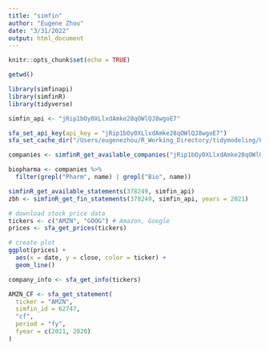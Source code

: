 ```yaml
---
title: "simfin"
author: "Eugene Zhou"
date: "3/31/2022"
output: html_document
---
```


```r
knitr::opts_chunk$set(echo = TRUE)
```

```r
getwd()
```


```r
library(simfinapi)
library(simfinR)
library(tidyverse)
```

```r
simfin_api <- "jRip1bOy0XLlxdAmke28qOWlQJ8wgoE7"
```


```r
sfa_set_api_key(api_key = "jRip1bOy0XLlxdAmke28qOWlQJ8wgoE7")
sfa_set_cache_dir("/Users/eugenezhou/R_Working_Directory/tidymodeling/Financials")
```

```r
companies <- simfinR_get_available_companies("jRip1bOy0XLlxdAmke28qOWlQJ8wgoE7")
```

```r
biopharma <- companies %>%
  filter(grepl("Pharm", name) | grepl("Bio", name))
```

```r
simfinR_get_available_statements(378249, simfin_api)
zbh <- simfinR_get_fin_statements(378249, simfin_api, years = 2021)
```


```r
# download stock price data
tickers <- c("AMZN", "GOOG") # Amazon, Google
prices <- sfa_get_prices(tickers)
```

```r
# create plot
ggplot(prices) +
  aes(x = date, y = close, color = ticker) +
  geom_line()
```

```r
company_info <- sfa_get_info(tickers)
```

```r
AMZN_CF <- sfa_get_statement(
  ticker = "AMZN",
  simfin_id = 62747,
  "cf",
  period = "fy",
  fyear = c(2021, 2020)
)
```


